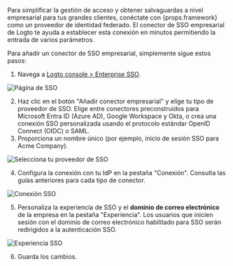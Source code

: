 
Para simplificar la gestión de acceso y obtener salvaguardas a nivel empresarial para tus grandes clientes, conéctate con {props.framework} como un proveedor de identidad federado. El conector de SSO empresarial de Logto te ayuda a establecer esta conexión en minutos permitiendo la entrada de varios parámetros.

Para añadir un conector de SSO empresarial, simplemente sigue estos pasos:

1. Navega a [Logto console > Enterprise SSO](https://cloud.logto.io/to/enterprise-sso).

<img src={ssoPageImage} alt="Página de SSO" />

2. Haz clic en el botón "Añadir conector empresarial" y elige tu tipo de proveedor de SSO. Elige entre conectores preconstruidos para Microsoft Entra ID (Azure AD), Google Workspace y Okta, o crea una conexión SSO personalizada usando el protocolo estándar OpenID Connect (OIDC) o SAML.
3. Proporciona un nombre único (por ejemplo, inicio de sesión SSO para Acme Company).

<img src={selectYourSsoProviderImage} alt="Selecciona tu proveedor de SSO" />

4. Configura la conexión con tu IdP en la pestaña "Conexión". Consulta las guías anteriores para cada tipo de conector.

<img src={ssoConnectionImage} alt="Conexión SSO" />

5. Personaliza la experiencia de SSO y el **dominio de correo electrónico** de la empresa en la pestaña "Experiencia". Los usuarios que inicien sesión con el dominio de correo electrónico habilitado para SSO serán redirigidos a la autenticación SSO.

<img src={ssoExperienceImage} alt="Experiencia SSO" />

6. Guarda los cambios.
